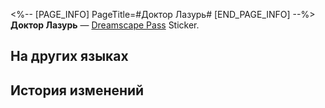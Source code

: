 <%-- [PAGE_INFO]
PageTitle=#Доктор Лазурь#
[END_PAGE_INFO] --%>
{{Предмет Инфобокс
|id          = 225023
|Изображение = Dreamscape Pass Sticker Доктор Лазурь.png
|Тип         = Dreamscape Pass Sticker
|Тип2        = Прах к праху, пепел к пеплу Stickers
|Инвентарь   = 
|Редкость    = 4
|Эффект      = 
|Описание    = Пронумерованные наклейки, используемые для украшения дневника сновидений. Бывают самыми разными.
|Источник1   = [[Открыто по умолчанию]]
}}
{{Описание|Давай вместе построим Мир грёз, чирик!}}
'''Доктор Лазурь''' — [[Dreamscape Pass]] Sticker.

==На других языках==
{{На других языках
|en   = Dr. Blues
|zhs  = 湛蓝爵士
|zht  = 湛藍爵士
|ja   = サー・アズール
|ko   = 블루 나이트
|es   = Dr. Azul
|fr   = Dr Blues
|ru   = Доктор Лазурь
|th   = ท่านเซอร์ฟ้าคราม
|vi   = Tước Sĩ Xanh
|de   = Dr. Blues
|id   = Dr. Blues
|pt   = Dr. Azul
}}

==История изменений==
{{История изменений|3.5}}